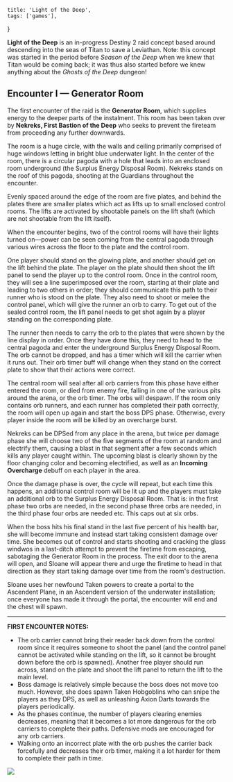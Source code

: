     title: 'Light of the Deep',
    tags: ['games'],
}

**Light of the Deep** is an in-progress Destiny 2 raid concept based around descending into the seas of Titan to save a Leviathan. Note: this concept was started in the period before *Season of the Deep* when we knew that Titan would be coming back; it was thus also started before we knew anything about the *Ghosts of the Deep* dungeon!

## Encounter I — Generator Room

The first encounter of the raid is the **Generator Room**, which supplies energy to the deeper parts of the instalment. This room has been taken over by **Nekreks, First Bastion of the Deep** who seeks to prevent the fireteam from proceeding any further downwards.

The room is a huge circle, with the walls and ceiling primarily comprised of huge windows letting in bright blue underwater light. In the center of the room, there is a circular pagoda with a hole that leads into an enclosed room underground (the Surplus Energy Disposal Room). Nekreks stands on the roof of this pagoda, shooting at the Guardians throughout the encounter.

Evenly spaced around the edge of the room are five plates, and behind the plates there are smaller plates which act as lifts up to small enclosed control rooms. The lifts are activated by shootable panels on the lift shaft (which are not shootable from the lift itself).

When the encounter begins, two of the control rooms will have their lights turned on—power can be seen coming from the central pagoda through various wires across the floor  to the plate and the control room.

One player should stand on the glowing plate, and another should get on the lift behind the plate. The player on the plate should then shoot the lift panel to send the player up to the control room. Once in the control room, they will see a line superimposed over the room, starting at their plate and leading to two others in order; they should communicate this path to their runner who is stood on the plate. They also need to shoot or melee the control panel, which will give the runner an orb to carry. To get out of the sealed control room, the lift panel needs to get shot again by a player standing on the corresponding plate.

The runner then needs to carry the orb to the plates that were shown by the line display in order. Once they have done this, they need to head to the central pagoda and enter the underground Surplus Energy Disposal Room. The orb cannot be dropped, and has a timer which will kill the carrier when it runs out. Their orb timer buff will change when they stand on the correct plate to show that their actions were correct.

The central room will seal after all orb carriers from this phase have either entered the room, or died from enemy fire, falling in one of the various pits around the arena, or the orb timer. The orbs will despawn. If the room only contains orb runners, and each runner has completed their path correctly, the room will open up again and start the boss DPS phase. Otherwise, every player inside the room will be killed by an overcharge burst.

Nekreks can be DPSed from any place in the arena, but twice per damage phase she will choose two of the five segments of the room at random and electrify them, causing a blast in that segment after a few seconds which kills any player caught within. The upcoming blast is clearly shown by the floor changing color and becoming electrified, as well as an **Incoming Overcharge** debuff on each player in the area.

Once the damage phase is over, the cycle will repeat, but each time this happens, an additional control room will be lit up and the players must take an additional orb to the Surplus Energy Disposal Room. That is: in the first phase two orbs are needed, in the second phase three orbs are needed, in the third phase four orbs are needed etc. This caps out at six orbs.

When the boss hits his final stand in the last five percent of his health bar, she will become immune and instead start taking consistent damage over time. She becomes out of control and starts shooting and cracking the glass windwos in a last-ditch attempt to prevent the firetime from escaping, sabotaging the Generator Room in the process. The exit door to the arena will open, and Sloane will appear there and urge the firetime to head in that direction as they start taking damage over time from the room's destruction.

Sloane uses her newfound Taken powers to create a portal to the Ascendent Plane, in an Ascendent version of the underwater installation; once everyone has made it through the portal, the encounter will end and the chest will spawn.

---

**FIRST ENCOUNTER NOTES:**

- The orb carrier cannot bring their reader back down from the control room since it requires someone to shoot the panel (and the control panel cannot be activated while standing on the lift, so it cannot be brought down before the orb is spawned). Another free player should run across, stand on the plate and shoot the lift panel to return the lift to the main level.
- Boss damage is relatively simple because the boss does not move too much. However, she does spawn Taken Hobgoblins who can snipe the players as they DPS, as well as unleashing Axion Darts towards the players periodically.
- As the phases continue, the number of players clearing enemies decreases, meaning that it becomes a lot more dangerous for the orb carriers to complete their paths. Defensive mods are encouraged for any orb carriers.
- Walking onto an incorrect plate with the orb pushes the carrier back forcefully and decreases their orb timer, making it a lot harder for them to complete their path in time.

<Image src="https://cesque.com/storage/23/05/17/927357724860.png" caption="MS Paint map of the first encounter, and an example of what the control room player might see" />